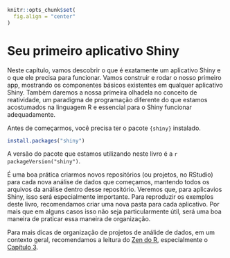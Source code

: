 ```r
knitr::opts_chunk$set(
  fig.align = "center"
)
```


# Seu primeiro aplicativo Shiny

Neste capítulo, vamos descobrir o que é exatamente um aplicativo Shiny e o que ele precisa para funcionar. Vamos construir e rodar o nosso primeiro app, mostrando os componentes básicos existentes em qualquer aplicativo Shiny. Também daremos a nossa primeira olhadela no conceito de reatividade, um paradigma de programação diferente do que estamos acostumados na linguagem R e essencial para o Shiny funcionar adequadamente.

Antes de começarmos, você precisa ter o pacote `{shiny}` instalado.

```r
install.packages("shiny")
```

A versão do pacote que estamos utilizando neste livro é a `r packageVersion("shiny")`.

É uma boa prática criarmos novos repositórios (ou projetos, no RStudio) para cada nova análise de dados que começamos, mantendo todos os arquivos da análise dentro desse repositório. Veremos que, para aplicavios Shiny, isso será especialmente importante. Para reproduzir os exemplos deste livro, recomendamos criar uma nova pasta para cada aplicativo. Por mais que em alguns casos isso não seja particularmente útil, será uma boa maneira de praticar essa maneira de organização.

Para mais dicas de organização de projetos de análide de dados, em um contexto geral, recomendamos a leitura do [Zen do R](https://curso-r.github.io/zen-do-r/), especialmente o [Capítulo 3](https://curso-r.github.io/zen-do-r/rproj-dir.html).
